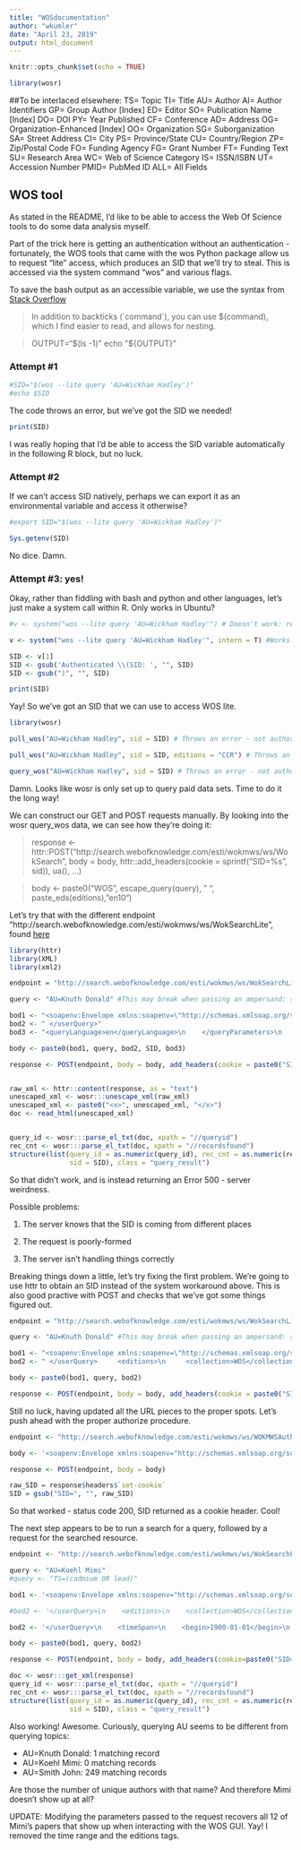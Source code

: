 ```yaml
---
title: "WOSdocumentation"
author: "wkumler"
date: "April 23, 2019"
output: html_document
---
```


```r
knitr::opts_chunk$set(echo = TRUE)

library(wosr)
```

##To be interlaced elsewhere:
TS= Topic 
TI= Title 
AU= Author
AI= Author Identifiers 
GP= Group Author [Index] 
ED= Editor 
SO= Publication Name [Index] 
DO= DOI 
PY= Year Published 
CF= Conference 
AD= Address 
OG= Organization-Enhanced [Index] 
OO= Organization 
SG= Suborganization
SA= Street Address 
CI= City 
PS= Province/State 
CU= Country/Region 
ZP= Zip/Postal Code 
FO= Funding Agency 
FG= Grant Number 
FT= Funding Text 
SU= Research Area 
WC= Web of Science Category 
IS= ISSN/ISBN 
UT= Accession Number 
PMID= PubMed ID 
ALL= All Fields 

## WOS tool

As stated in the README, I'd like to be able to access the Web Of Science tools to do some data analysis myself.

Part of the trick here is getting an authentication without an authentication - fortunately, the WOS tools that came with the wos Python package allow us to request "lite" access, which produces an SID that we'll try to steal. This is accessed via the system command "wos" and various flags.

To save the bash output as an accessible variable, we use the syntax from [Stack Overflow](https://stackoverflow.com/questions/4651437/how-do-i-set-a-variable-to-the-output-of-a-command-in-bash)

> In addition to backticks (\`command\`), you can use $(command), which I find easier to read, and allows for nesting.

> OUTPUT="$(ls -1)"
> echo "${OUTPUT}"

### Attempt \#1

```bash
#SID="$(wos --lite query 'AU=Wickham Hadley')"
#echo $SID
```

The code throws an error, but we've got the SID we needed!

```r
print(SID)
```

I was really hoping that I'd be able to access the SID variable automatically in
the following R block, but no luck.

### Attempt \#2

If we can't access SID natively, perhaps we can export it as an environmental
variable and access it otherwise?

```bash
#export SID="$(wos --lite query 'AU=Wickham Hadley')"
```

```r
Sys.getenv(SID)
```

No dice. Damn.

### Attempt \#3: yes!

Okay, rather than fiddling with bash and python and other languages, let's just
make a system call within R. Only works in Ubuntu?

```r
#v <- system("wos --lite query 'AU=Wickham Hadley'") # Doesn't work: returns v empty

v <- system("wos --lite query 'AU=Wickham Hadley'", intern = T) #Works!

SID <- v[1]
SID <- gsub('Authenticated \\(SID: ', "", SID)
SID <- gsub(")", "", SID)

print(SID)
```

Yay! So we've got an SID that we can use to access WOS lite.

```r
library(wosr)

pull_wos("AU=Wickham Hadley", sid = SID) # Throws an error - not authorized

pull_wos("AU=Wickham Hadley", sid = SID, editions = "CCR") # Throws an error - not authorized

query_wos("AU=Wickham Hadley", sid = SID) # Throws an error - not authorized
```

Damn. Looks like wosr is only set up to query paid data sets. Time to do it the long way!

We can construct our GET and POST requests manually. By looking into the wosr 
query_wos data, we can see how they're doing it:

> response <- httr::POST("http://search.webofknowledge.com/esti/wokmws/ws/WokSearch", 
        body = body, httr::add_headers(cookie = sprintf("SID=%s", 
            sid)), ua(), ...)
            
> body <- paste0("<soapenv:Envelope xmlns:soapenv=\"http://schemas.xmlsoap.org/soap/envelope/\"\n    xmlns:woksearch=\"http://woksearch.v3.wokmws.thomsonreuters.com\">\n    <soapenv:Header/>\n    <soapenv:Body>\n    <woksearch:search>\n    <queryParameters>\n    <databaseId>WOS</databaseId>\n    <userQuery> ", 
        escape_query(query), 
        " </userQuery>", 
        paste_eds(editions), 
        "<queryLanguage>en</queryLanguage>\n    </queryParameters>\n    <retrieveParameters>\n    <firstRecord>1</firstRecord>\n    <count>0</count>\n    </retrieveParameters>\n    </woksearch:search>\n    </soapenv:Body>\n    </soapenv:Envelope>")
            
Let's try that with the different endpoint "http://search.webofknowledge.com/esti/wokmws/ws/WokSearchLite",
found [here](http://help.incites.clarivate.com/wosWebServicesLite/WebServicesLiteOverviewGroup/Introduction/serviceEndpointAddresses.html)

```r
library(httr)
library(XML)
library(xml2)

endpoint = "http://search.webofknowledge.com/esti/wokmws/ws/WokSearchLite"

query <- "AU=Knuth Donald" #This may break when passing an ampersand: see wosr:::escape_query

bod1 <- "<soapenv:Envelope xmlns:soapenv=\"http://schemas.xmlsoap.org/soap/envelope/\"\n    xmlns:woksearch=\"http://woksearch.v3.wokmws.thomsonreuters.com\">\n    <soapenv:Header/>\n    <soapenv:Body>\n    <woksearch:search>\n    <queryParameters>\n    <databaseId>WOS</databaseId>\n    <userQuery> "
bod2 <- " </userQuery>"
bod3 <- "<queryLanguage>en</queryLanguage>\n    </queryParameters>\n    <retrieveParameters>\n    <firstRecord>1</firstRecord>\n    <count>0</count>\n    </retrieveParameters>\n    </woksearch:search>\n    </soapenv:Body>\n    </soapenv:Envelope>"

body <- paste0(bod1, query, bod2, SID, bod3)

response <- POST(endpoint, body = body, add_headers(cookie = paste0("SID=", SID)), wosr:::ua())


raw_xml <- httr::content(response, as = "text")
unescaped_xml <- wosr:::unescape_xml(raw_xml)
unescaped_xml <- paste0("<x>", unescaped_xml, "</x>")
doc <- read_html(unescaped_xml)


query_id <- wosr:::parse_el_txt(doc, xpath = "//queryid")
rec_cnt <- wosr:::parse_el_txt(doc, xpath = "//recordsfound")
structure(list(query_id = as.numeric(query_id), rec_cnt = as.numeric(rec_cnt), 
               sid = SID), class = "query_result")
```

So that didn't work, and is instead returning an Error 500 - server weirdness.

Possible problems:

1. The server knows that the SID is coming from different places

2. The request is poorly-formed

3. The server isn't handling things correctly

Breaking things down a little, let's try fixing the first problem. We're going
to use httr to obtain an SID instead of the system workaround above. This is
also good practive with POST and checks that we've got some things figured out.

```r
endpoint = "http://search.webofknowledge.com/esti/wokmws/ws/WokSearchLite"

query <- "AU=Knuth Donald" #This may break when passing an ampersand: see wosr:::escape_query

bod1 <- "<soapenv:Envelope xmlns:soapenv=\"http://schemas.xmlsoap.org/soap/envelope/\"\n xmlns:woksearchlite=\"http://woksearchlite.v3.wokmws.thomsonreuters.com\"> <soapenv:Header/>    <soap:Body>\n    <woksearchlite:search>\n    <queryParameters>\n    <databaseId>WOS</databaseId>\n    <userQuery> "
bod2 <- " </userQuery>     <editions>\n     <collection>WOS</collection>/n     <edition>SCI</edition>\n    </editions>\n    <timeSpan>\n    <begin>2000-01-01</begin>\n    </end>2011-12-31</end>\n    </timespan>\n    <queryLanguage>en</queryLanguage>\n    </queryParameters>\n    <retrieveParameters>\n    <firstRecord>1</firstRecord>\n    <count>5</count>\n    </retrieveParameters>\n    </woksearchlite:search>\n    </soapenv:Body>\n    </soapenv:Envelope>"

body <- paste0(bod1, query, bod2)

response <- POST(endpoint, body = body, add_headers(cookie = paste0("SID=", SID)))
```

Still no luck, having updated all the URL pieces to the proper spots. Let's push ahead with the proper authorize procedure.

```r
endpoint <- "http://search.webofknowledge.com/esti/wokmws/ws/WOKMWSAuthenticate"

body <- '<soapenv:Envelope xmlns:soapenv="http://schemas.xmlsoap.org/soap/envelope/"\n    xmlns:auth="http://auth.cxf.wokmws.thomsonreuters.com">\n    <soapenv:Header/>\n    <soapenv:Body>\n        <auth:authenticate/>\n    </soapenv:Body>\n    </soapenv:Envelope>'

response <- POST(endpoint, body = body)

raw_SID = response$headers$`set-cookie`
SID = gsub("SID=", "", raw_SID)
```

So that worked - status code 200, SID returned as a cookie header. Cool!

The next step appears to be to run a search for a query, followed by a request for the searched resource.

```r
endpoint <- "http://search.webofknowledge.com/esti/wokmws/ws/WokSearchLite"

query <- "AU=Koehl Mimi"
#query <- "TS=(cadmium OR lead)"

bod1 <- '<soapenv:Envelope xmlns:soapenv="http://schemas.xmlsoap.org/soap/envelope/"\n    xmlns:woksearchlite="http://woksearchlite.v3.wokmws.thomsonreuters.com">\n    <soapenv:Header/>\n    <soapenv:Body>\n    <woksearchlite:search>\n    <queryParameters>\n    <databaseId>WOS</databaseId>\n    <userQuery>'

#bod2 <- '</userQuery>\n    <editions>\n    <collection>WOS</collection>\n    <edition>SCI</edition>\n    </editions>\n    <timeSpan>\n    <begin>2000-01-01</begin>\n    <end>2011-12-31</end>\n    </timeSpan>\n    <queryLanguage>en</queryLanguage>\n    </queryParameters>\n    <retrieveParameters>\n    <firstRecord>1</firstRecord>\n    <count>5</count>\n    </retrieveParameters>\n    </woksearchlite:search>\n    </soapenv:Body>\n    </soapenv:Envelope>'

bod2 <- '</userQuery>\n    <timeSpan>\n    <begin>1900-01-01</begin>\n    <end>2050-12-31</end>\n    </timeSpan>\n    <queryLanguage>en</queryLanguage>\n    </queryParameters>\n    <retrieveParameters>\n    <firstRecord>1</firstRecord>\n    <count>5</count>\n    </retrieveParameters>\n    </woksearchlite:search>\n    </soapenv:Body>\n    </soapenv:Envelope>'

body <- paste0(bod1, query, bod2)

response <- POST(endpoint, body = body, add_headers(cookie=paste0("SID=", SID)))

doc <- wosr:::get_xml(response)
query_id <- wosr:::parse_el_txt(doc, xpath = "//queryid")
rec_cnt <- wosr:::parse_el_txt(doc, xpath = "//recordsfound")
structure(list(query_id = as.numeric(query_id), rec_cnt = as.numeric(rec_cnt), 
               sid = SID), class = "query_result")
```

Also working! Awesome. Curiously, querying AU seems to be different from querying topics:

  - AU=Knuth Donald: 1 matching record
  - AU=Koehl Mimi: 0 matching records
  - AU=Smith John: 249 matching records
  
Are those the number of unique authors with that name? And therefore Mimi doesn't show up at all?

UPDATE: Modifying the parameters passed to the request recovers all 12 of Mimi's
papers that show up when interacting with the WOS GUI. Yay! I removed the time
range and the editions tags.



